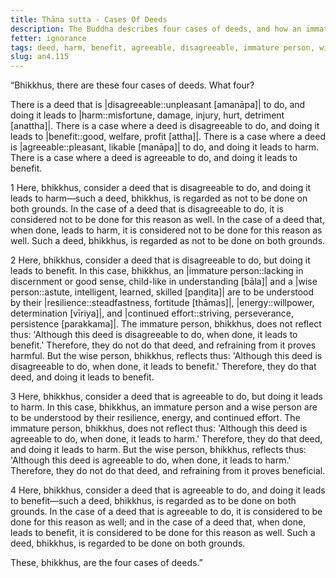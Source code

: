 ```yaml
---
title: Ṭhāna sutta - Cases Of Deeds
description: The Buddha describes four cases of deeds, and how an immature person and a wise person are to be understood by their responses to deeds that are disagreeable but lead to benefit and deeds that are agreeable but lead to harm.
fetter: ignorance
tags: deed, harm, benefit, agreeable, disagreeable, immature person, wise person, resilience, energy, continued effort, discernment, good sense, an, an4
slug: an4.115
---
```


“Bhikkhus, there are these four cases of deeds. What four?

There is a deed that is |disagreeable::unpleasant [amanāpa]| to do, and doing it leads to |harm::misfortune, damage, injury, hurt, detriment [anattha]|.
There is a case where a deed is disagreeable to do, and doing it leads to |benefit::good, welfare, profit [attha]|.
There is a case where a deed is |agreeable::pleasant, likable [manāpa]| to do, and doing it leads to harm.
There is a case where a deed is agreeable to do, and doing it leads to benefit.

1 Here, bhikkhus, consider a deed that is disagreeable to do, and doing it leads to harm—such a deed, bhikkhus, is regarded as not to be done on both grounds. In the case of a deed that is disagreeable to do, it is considered not to be done for this reason as well. In the case of a deed that, when done, leads to harm, it is considered not to be done for this reason as well. Such a deed, bhikkhus, is regarded as not to be done on both grounds.

2 Here, bhikkhus, consider a deed that is disagreeable to do, but doing it leads to benefit. In this case, bhikkhus, an |immature person::lacking in discernment or good sense, child-like in understanding [bāla]| and a |wise person::astute, intelligent, learned, skilled [paṇḍita]| are to be understood by their |resilience::steadfastness, fortitude [thāmas]|, |energy::willpower, determination [vīriya]|, and |continued effort::striving, perseverance, persistence [parakkama]|. The immature person, bhikkhus, does not reflect thus: 'Although this deed is disagreeable to do, when done, it leads to benefit.' Therefore, they do not do that deed, and refraining from it proves harmful. But the wise person, bhikkhus, reflects thus: 'Although this deed is disagreeable to do, when done, it leads to benefit.' Therefore, they do that deed, and doing it leads to benefit.

3 Here, bhikkhus, consider a deed that is agreeable to do, but doing it leads to harm. In this case, bhikkhus, an immature person and a wise person are to be understood by their resilience, energy, and continued effort. The immature person, bhikkhus, does not reflect thus: 'Although this deed is agreeable to do, when done, it leads to harm.' Therefore, they do that deed, and doing it leads to harm. But the wise person, bhikkhus, reflects thus: 'Although this deed is agreeable to do, when done, it leads to harm.' Therefore, they do not do that deed, and refraining from it proves beneficial.

4 Here, bhikkhus, consider a deed that is agreeable to do, and doing it leads to benefit—such a deed, bhikkhus, is regarded as to be done on both grounds. In the case of a deed that is agreeable to do, it is considered to be done for this reason as well; and in the case of a deed that, when done, leads to benefit, it is considered to be done for this reason as well. Such a deed, bhikkhus, is regarded to be done on both grounds.

These, bhikkhus, are the four cases of deeds.”